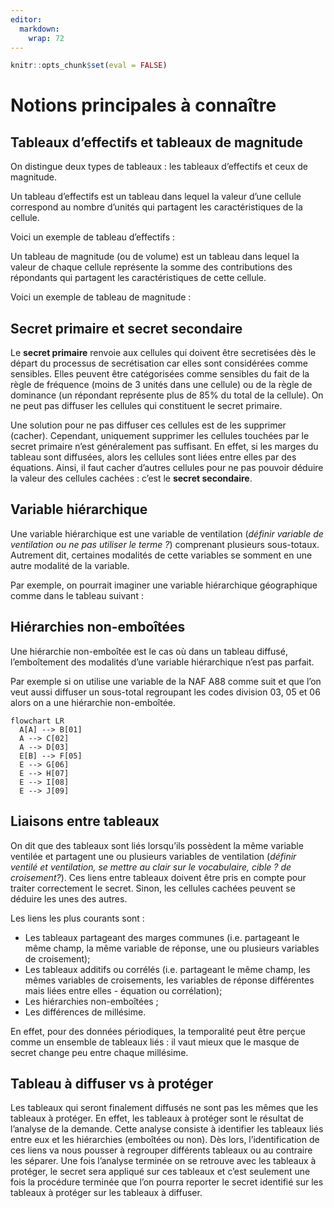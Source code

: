 ```yaml
---
editor: 
  markdown: 
    wrap: 72
---
```


```r
knitr::opts_chunk$set(eval = FALSE)
```

# Notions principales à connaître

## Tableaux d'effectifs et tableaux de magnitude

On distingue deux types de tableaux : les tableaux d'effectifs et ceux de magnitude.

Un tableau d'effectifs est un tableau dans lequel la valeur d'une cellule correspond au nombre d'unités qui partagent les caractéristiques de la cellule.

Voici un exemple de tableau d'effectifs :

```{=tex}
\begin{table}[h]
\centering
\begin{tabular}{|ll|lllll|}
\hline
\multicolumn{2}{|l|}{\multirow{2}{*}{}} & \multicolumn{5}{c|}{Région}                                                                                                \\ \cline{3-7} 
\multicolumn{2}{|l|}{}                  & \multicolumn{1}{l|}{Nord} & \multicolumn{1}{l|}{Ouest} & \multicolumn{1}{l|}{Est} & \multicolumn{1}{l|}{Sud} & Total       \\ \hline
\multicolumn{1}{|l|}{\multirow{3}{*}{Polluante}} &
  Oui &
  \multicolumn{1}{l|}{6} &
  \multicolumn{1}{l|}{14} &
  \multicolumn{1}{l|}{1} &
  \multicolumn{1}{l|}{7} &
  \textbf{28} \\ \cline{2-7} 
\multicolumn{1}{|l|}{}       & Non      & \multicolumn{1}{l|}{3}    & \multicolumn{1}{l|}{2}     & \multicolumn{1}{l|}{1}   & \multicolumn{1}{l|}{13}  & \textbf{19} \\ \cline{2-7} 
\multicolumn{1}{|l|}{} &
  Total &
  \multicolumn{1}{l|}{\textbf{9}} &
  \multicolumn{1}{l|}{\textbf{16}} &
  \multicolumn{1}{l|}{\textbf{2}} &
  \multicolumn{1}{l|}{\textbf{20}} &
  \textbf{47} \\ \hline
\end{tabular}
\\[10pt]
\caption{Nombre d'entreprises polluantes par région}
\end{table}
```
Un tableau de magnitude (ou de volume) est un tableau dans lequel la valeur de chaque cellule représente la somme des contributions des répondants qui partagent les caractéristiques de cette cellule.

Voici un exemple de tableau de magnitude :

```{=tex}
\begin{table}[h]
\centering
\begin{tabular}{|ll|lllll|}
\hline
\multicolumn{2}{|l|}{\multirow{2}{*}{}} &
  \multicolumn{5}{c|}{Produit vendu} \\ \cline{3-7} 
\multicolumn{2}{|l|}{} &
  \multicolumn{1}{l|}{Harpe} &
  \multicolumn{1}{l|}{Piano} &
  \multicolumn{1}{l|}{Orgue} &
  \multicolumn{1}{l|}{Autre} &
  Total \\ \hline
\multicolumn{1}{|l|}{\multirow{4}{*}{Région}} &
  Nord &
  \multicolumn{1}{l|}{58 (5)} &
  \multicolumn{1}{l|}{71 (17)} &
  \multicolumn{1}{l|}{92 (5)} &
  \multicolumn{1}{l|}{800 (12)} &
  \textbf{1021 (39)} \\ \cline{2-7} 
\multicolumn{1}{|l|}{} &
  Centre &
  \multicolumn{1}{l|}{11 (4)} &
  \multicolumn{1}{l|}{124 (11)} &
  \multicolumn{1}{l|}{157 (2)} &
  \multicolumn{1}{l|}{934 (7)} &
  \textbf{1226 (24)} \\ \cline{2-7} 
\multicolumn{1}{|l|}{} &
  Sud &
  \multicolumn{1}{l|}{36 (3)} &
  \multicolumn{1}{l|}{24 (6)} &
  \multicolumn{1}{l|}{60 (1)} &
  \multicolumn{1}{l|}{651 (4)} &
  \textbf{771 (14)} \\ \cline{2-7} 
\multicolumn{1}{|l|}{} &
  Total &
  \multicolumn{1}{l|}{\textbf{105 (12)}} &
  \multicolumn{1}{l|}{\textbf{219 (34)}} &
  \multicolumn{1}{l|}{\textbf{309 (8)}} &
  \multicolumn{1}{l|}{\textbf{2385 (23)}} &
  \textbf{3018 (77)} \\ \hline
\end{tabular}
\\[10pt]
\caption{Ventes réalisées, en millions d'euros (nombre de contributeurs)}
\end{table}
```
## Secret primaire et secret secondaire

Le **secret primaire** renvoie aux cellules qui doivent être secretisées dès le départ du processus de secrétisation car elles sont considérées comme sensibles. Elles peuvent être catégorisées comme sensibles du fait de la règle de fréquence (moins de 3 unités dans une cellule) ou de la règle de dominance (un répondant représente plus de 85% du total de la cellule). On ne peut pas diffuser les cellules qui constituent le secret primaire.

Une solution pour ne pas diffuser ces cellules est de les supprimer (cacher). Cependant, uniquement supprimer les cellules touchées par le secret primaire n'est généralement pas suffisant. En effet, si les marges du tableau sont diffusées, alors les cellules sont liées entre elles par des équations. Ainsi, il faut cacher d'autres cellules pour ne pas pouvoir déduire la valeur des cellules cachées : c'est le **secret secondaire**.

## Variable hiérarchique

Une variable hiérarchique est une variable de ventilation (*définir variable de ventilation ou ne pas utiliser le terme ?*) comprenant plusieurs sous-totaux. Autrement dit, certaines modalités de cette variables se somment en une autre modalité de la variable.

Par exemple, on pourrait imaginer une variable hiérarchique géographique comme dans le tableau suivant :

```{=tex}
\begin{table}[h]
\centering
\begin{tabular}{|cccccccccccc|}
\hline
\multicolumn{12}{|c|}{\textbf{Pays}}                                                                                                              \\ \hline
\multicolumn{12}{|c|}{400}                                                                                                                        \\ \hline
\multicolumn{3}{|c|}{\textbf{Nord}} & \multicolumn{4}{c|}{\textbf{Ouest}} & \multicolumn{3}{c|}{\textbf{Est}} & \multicolumn{2}{c|}{\textbf{Sud}} \\ \hline
\multicolumn{3}{|c|}{46}            & \multicolumn{4}{c|}{191}            & \multicolumn{3}{c|}{80}           & \multicolumn{2}{c|}{83}           \\ \hline
\multicolumn{1}{|c|}{\textbf{N1}} &
  \multicolumn{1}{c|}{\textbf{N2}} &
  \multicolumn{1}{c|}{\textbf{N3}} &
  \multicolumn{1}{c|}{\textbf{O1}} &
  \multicolumn{1}{c|}{\textbf{O2}} &
  \multicolumn{1}{c|}{\textbf{O3}} &
  \multicolumn{1}{c|}{\textbf{O4}} &
  \multicolumn{1}{c|}{\textbf{E1}} &
  \multicolumn{1}{c|}{\textbf{E2}} &
  \multicolumn{1}{c|}{\textbf{E3}} &
  \multicolumn{1}{c|}{\textbf{S1}} &
  \textbf{S2} \\ \hline
\multicolumn{1}{|c|}{21} &
  \multicolumn{1}{c|}{2} &
  \multicolumn{1}{c|}{23} &
  \multicolumn{1}{c|}{32} &
  \multicolumn{1}{c|}{54} &
  \multicolumn{1}{c|}{67} &
  \multicolumn{1}{c|}{38} &
  \multicolumn{1}{c|}{27} &
  \multicolumn{1}{c|}{41} &
  \multicolumn{1}{c|}{12} &
  \multicolumn{1}{c|}{44} &
  39 \\ \hline
\end{tabular}
\\[10pt]
\caption{Nombre d'entreprises qui produisent des violons, par région}
\end{table}
```
## Hiérarchies non-emboîtées

Une hiérarchie non-emboîtée est le cas où dans un tableau diffusé, l'emboîtement des modalités d'une variable hiérarchique n'est pas parfait.

Par exemple si on utilise une variable de la NAF A88 comme suit et que l'on veut aussi diffuser un sous-total regroupant les codes division 03, 05 et 06 alors on a une hiérarchie non-emboîtée.

```mermaid
flowchart LR
  A[A] --> B[01]
  A --> C[02]
  A --> D[03]
  E[B] --> F[05]
  E --> G[06]
  E --> H[07]
  E --> I[08]
  E --> J[09]
```

## Liaisons entre tableaux

On dit que des tableaux sont liés lorsqu'ils possèdent la même variable ventilée et partagent une ou plusieurs variables de ventilation (*définir ventilé et ventilation, se mettre au clair sur le vocabulaire, cible ? de croisement?*). Ces liens entre tableaux doivent être pris en compte pour traiter correctement le secret. Sinon, les cellules cachées peuvent se déduire les unes des autres.

Les liens les plus courants sont :

-   Les tableaux partageant des marges communes (i.e. partageant le même champ, la même variable de réponse, une ou plusieurs variables de croisement);
-   Les tableaux additifs ou corrélés (i.e. partageant le même champ, les mêmes variables de croisements, les variables de réponse différentes mais liées entre elles - équation ou corrélation);
-   Les hiérarchies non-emboîtées ;
-   Les différences de millésime.

En effet, pour des données périodiques, la temporalité peut être perçue comme un ensemble de tableaux liés : il vaut mieux que le masque de secret change peu entre chaque millésime.

## Tableau à diffuser vs à protéger

Les tableaux qui seront finalement diffusés ne sont pas les mêmes que les tableaux à protéger. En effet, les tableaux à protéger sont le résultat de l'analyse de la demande. Cette analyse consiste à identifier les tableaux liés entre eux et les hiérarchies (emboîtées ou non). Dès lors, l'identification de ces liens va nous pousser à regrouper différents tableaux ou au contraire les séparer. Une fois l'analyse terminée on se retrouve avec les tableaux à protéger, le secret sera appliqué sur ces tableaux et c'est seulement une fois la procédure terminée que l'on pourra reporter le secret identifié sur les tableaux à protéger sur les tableaux à diffuser.
